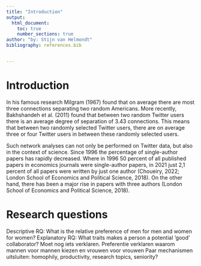 ```yaml
---
title: "Introduction"
output:
  html_document:
    toc: true
    number_sections: true
author: "by: Stijn van Helmondt"
bibliography: references.bib


---
```


# Introduction

In his famous research Milgram (1967) found that on average there are most three connections separating two random Americans. More recently, Bakhshandeh et al. (2011) found that between two random Twitter users there is an average degree of separation of 3.43 connections. This means that between two randomly selected Twitter users, there are on average three or four Twitter users in between these randomly selected users. 

Such network analyses can not only be performed on Twitter data, but also in the context of science. Since 1996 the percentage of single-author papers has rapidly decreased. Where in 1996 50 percent of all published papers in economics journals were single-author papers, in 2021 just 2,1 percent of all papers were written by just one author (Choueiry, 2022; London School of Economics and Political Science, 2018). On the other hand, there has been a major rise in papers with three authors (London School of Economics and Political Science, 2018). 





# Research questions

Descriptive RQ: What is the relative preference of men for men and women for women?
Explanatory RQ: What traits makes a person a potential ‘good’ collaborator? Moet nog iets verklaren. Preferentie verklaren waarom mannen voor mannen kiezen en vrouwen voor vrouwen
Paar mechanismen uitsluiten: homophily, productivity, research topics, seniority?
